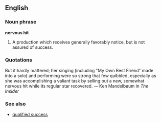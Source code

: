 ==English==

===Noun phrase===
'''nervous hit'''

# {{theater}}{{idiomcat}} A production which receives generally favorably notice, but is not assured of success.

===Quotations===
But it hardly mattered; her singing (including "My Own Best Friend" made into a solo) and performing were so strong that few quibbled, especially as she was accomplishing a valiant task by selling out a new, somewhat nervous hit while its regular star recovered. &mdash; Ken Mandelbaum in ''The Insider''

===See also===
*[[qualified success]]
